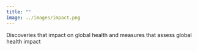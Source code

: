 ```yaml
---
title: ""
image: ../images/impact.png
---
```


Discoveries that impact on global health and measures that assess global health impact
